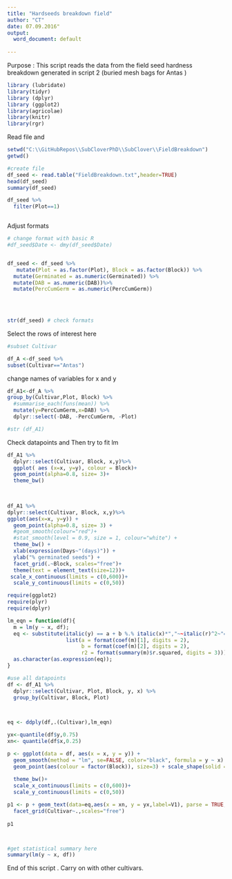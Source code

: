 ```yaml
---
title: "Hardseeds breakdown field"
author: "CT"
date: 07.09.2016"
output:
  word_document: default
  
---
```

Purpose : 
This script reads the data from the field seed hardness breakdown generated in script 2  (buried mesh bags for Antas )
 

```r
library (lubridate)
library(tidyr)
library (dplyr)
library (ggplot2)
library(agricolae)
library(knitr)
library(rgr)
```

Read file and 
```r
setwd("C:\\GitHubRepos\\SubCloverPhD\\SubClover\\FieldBreakdown")
getwd()

#create file
df_seed <- read.table("FieldBreakdown.txt",header=TRUE)
head(df_seed)
summary(df_seed)

df_seed %>%
  filter(Plot==1)



```

Adjust formats 
```r
# change format with basic R 
#df_seed$Date <- dmy(df_seed$Date)


df_seed <- df_seed %>%
   mutate(Plot = as.factor(Plot), Block = as.factor(Block)) %>%
  mutate(Germinated = as.numeric(Germinated)) %>%
  mutate(DAB = as.numeric(DAB))%>%
  mutate(PercCumGerm = as.numeric(PercCumGerm))

  
  

str(df_seed) # check formats

```

Select the rows of interest here 

```r
#subset Cultivar

df_A <-df_seed %>%
subset(Cultivar=="Antas")


```

change names of variables for x and y 
```r

df_A1<-df_A %>% 
group_by(Cultivar,Plot, Block) %>%
  #summarise_each(funs(mean)) %>%
  mutate(y=PercCumGerm,x=DAB) %>%
  dplyr::select(-DAB, -PercCumGerm, -Plot)

#str (df_A1)
```


Check datapoints and Then try to fit lm 


```r

df_A1 %>%
  dplyr::select(Cultivar, Block, x,y)%>%
  ggplot( aes (x=x, y=y), colour = Block)+
  geom_point(alpha=0.8, size= 3)+
  theme_bw()
  
          
```


```r
df_A1 %>%
dplyr::select(Cultivar, Block, x,y)%>%
ggplot(aes(x=x, y=y)) +
  geom_point(alpha=0.8, size= 3) +
  #geom_smooth(colour="red")+
  #stat_smooth(level = 0.9, size = 1, colour="white") + 
  theme_bw() +
  xlab(expression(Days~"(days)")) + 
  ylab("% germinated seeds") +
  facet_grid(.~Block, scales="free")+
  theme(text = element_text(size=12))+
 scale_x_continuous(limits = c(0,600))+
  scale_y_continuous(limits = c(0,50))

```


```r

require(ggplot2)
require(plyr)
require(dplyr)

lm_eqn = function(df){
  m = lm(y ~ x, df);
  eq <- substitute(italic(y) == a + b %.% italic(x)*","~~italic(r)^2~"="~r2, 
                   list(a = format(coef(m)[1], digits = 2), 
                        b = format(coef(m)[2], digits = 2), 
                        r2 = format(summary(m)$r.squared, digits = 3)))
  as.character(as.expression(eq));                 
}

#use all datapoints 
df <- df_A1 %>%
  dplyr::select(Cultivar, Plot, Block, y, x) %>%
  group_by(Cultivar, Block, Plot) 
  


eq <- ddply(df,.(Cultivar),lm_eqn)

yx<-quantile(df$y,0.75)
xn<- quantile(df$x,0.25)

p <- ggplot(data = df, aes(x = x, y = y)) +
  geom_smooth(method = "lm", se=FALSE, color="black", formula = y ~ x) +
  geom_point(aes(colour = factor(Block)), size=3) + scale_shape(solid = FALSE)+ 
  
  theme_bw()+
  scale_x_continuous(limits = c(0,600))+
  scale_y_continuous(limits = c(0,50))

p1 <- p + geom_text(data=eq,aes(x = xn, y = yx,label=V1), parse = TRUE, inherit.aes=FALSE) + 
  facet_grid(Cultivar~.,scales="free")
  
p1




```

```r
#get statistical summary here 
summary(lm(y ~ x, df))
```

End of this script . 
Carry on with other cultivars. 
